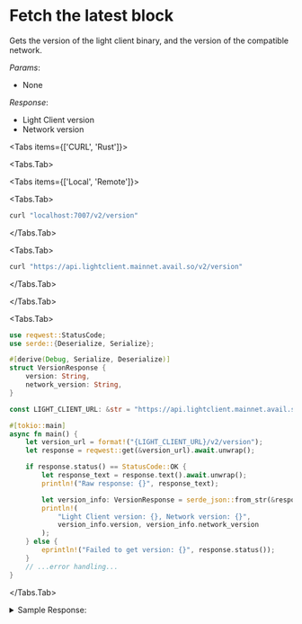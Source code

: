 
# Fetch the latest block

Gets the version of the light client binary, and the version of the compatible network.

*Params*:
- None

*Response*:
- Light Client version
- Network version

<Tabs items={['CURL', 'Rust']}>

<Tabs.Tab>

<Tabs items={['Local', 'Remote']}>

<Tabs.Tab>
```sh
curl "localhost:7007/v2/version"
```
</Tabs.Tab>

<Tabs.Tab>
```sh
curl "https://api.lightclient.mainnet.avail.so/v2/version"
```
</Tabs.Tab>
</Tabs>

</Tabs.Tab>

<Tabs.Tab>
```rust
use reqwest::StatusCode;
use serde::{Deserialize, Serialize};

#[derive(Debug, Serialize, Deserialize)]
struct VersionResponse {
    version: String,
    network_version: String,
}

const LIGHT_CLIENT_URL: &str = "https://api.lightclient.mainnet.avail.so";

#[tokio::main]
async fn main() {
    let version_url = format!("{LIGHT_CLIENT_URL}/v2/version");
    let response = reqwest::get(&version_url).await.unwrap();

    if response.status() == StatusCode::OK {
        let response_text = response.text().await.unwrap();
        println!("Raw response: {}", response_text);

        let version_info: VersionResponse = serde_json::from_str(&response_text).unwrap();
        println!(
            "Light Client version: {}, Network version: {}",
            version_info.version, version_info.network_version
        );
    } else {
        eprintln!("Failed to get version: {}", response.status());
    }
    // ...error handling...
}
```
</Tabs.Tab>
</Tabs>


<details className="border p-3 rounded-md bg-[#EFF6FF] border-[#] hover:!bg-[#EFF6FF]">
<summary> Sample Response:</summary>
```json
{
  "version":"v1.9.0",
  "network_version":"1.10"
}  
```
</details>
